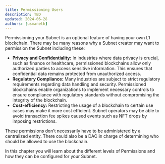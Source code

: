```yaml
---
title: Permissioning Users
description: TBD
updated: 2024-06-28
authors: [usmaneth]
---
```


Permissioning your Subnet is an optional feature of having your own L1 blockchain. There may be many reasons why a Subnet creator may want to permission the Subnet including these:

- **Privacy and Confidentiality:** In industries where data privacy is crucial, such as finance or healthcare, permissioned blockchains allow only authorized parties to access sensitive information. This ensures that confidential data remains protected from unauthorized access.
- **Regulatory Compliance:** Many industries are subject to strict regulatory requirements regarding data handling and security. Permissioned blockchains enable organizations to implement necessary controls to ensure compliance with regulatory standards without compromising the integrity of the blockchain.
- **Cost-efficiency:** Restricting the usage of a blockchain to certain use cases may make it more cost efficient. Subnet operators may be able to avoid transaction fee spikes caused events such as NFT drops by imposing restrictions.

These permissions don't necessarily have to be administered by a centralized entity. There could also be a DAO in charge of determining who should be allowed to use the blockchain. 

In this chapter you will learn about the different levels of Permissions and how they can be configured for your Subnet.